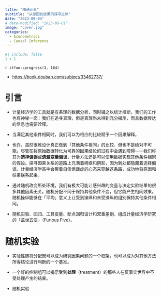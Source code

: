 ```yaml
---
title: "精通计量"
subtitle: "从原因到结果的探寻之旅"
date: "2023-09-04"
# date-modified: "2023-09-01"
image: "cover.jpg"
categories: 
  - Econometrics
  - Causal Inference
---
```


```r
#| include: false
1 + 1
```

::: {.callout-note title='Progress'}
`r stfun::progress(3, 184)`
:::

::: {.callout-tip title="Learning Source"}
- <https://book.douban.com/subject/33462737/>
:::

# 引言 {-}

- 计量经济学的工具就是有条理的数据分析，同时辅之以统计推断。我们的工作也有神秘一面：我们在追寻真理，但是真理尚未得到充分揭示，而且数据传达的信息也需要诠释。

- 当满足其他条件相同时，我们可以为相应的比较赋予一个因果解释。

- 也许，虽然很难设计真正做到「其他条件相同」的比较，但也不是绝对不可能。尽管在将原始数据转化为可靠的因果结论的过程中会遇到障碍——我们称其为**选择偏误**或**遗漏变量偏误**，计量方法还是可以使用数据实现其他条件相同的假设。探寻因果关系的道路上充满着崎岖和阴影，因为到处都隐藏着选择偏误。计量经济学高手会带着自信但谦虚的心态来穿越这条路，成功地将原因和结果联系起来。

- 通过随机改变所处环境，我们有极大可能让感兴趣的变量与决定实验结果的很多其他因素无关。随机分配不同于保持其他条件不变，但它能产生相同效果。随机操纵能够在「平均」意义上让受到操纵和未受操纵的组别保持其他条件相同。

- 随机实验、回归、工具变量、断点回归设计和双重差别，组成计量经济学研究的「盖世五侠」（Furious Five）。

# 随机实验

- 实验性随机分配既可以成为研究因果问题的一个框架，也可以成为对其他方法所得结论进行判断的一个基准。

- 一个好的控制组可以揭示受到**处理**（treatment）的那些人在反事实世界中不受处理产生的结果。





::: {.callout-tip title="To be continued"}
- 随机实验
:::

